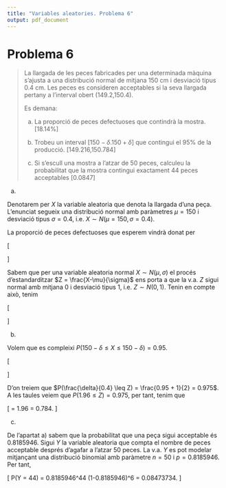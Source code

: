 ```yaml
---
title: "Variables aleatories. Problema 6"
output: pdf_document
---
```


# Problema 6

> La llargada de les peces fabricades per una determinada màquina s'ajusta a una distribució normal de mitjana 150 cm i desviació tipus 0.4 cm. Les peces es consideren acceptables si la seva llargada pertany a l'interval obert (149.2,150.4).
> 
> Es demana:
>
> a. La proporció de peces defectuoses que contindrà la mostra. [18.14%]
>
> b. Trobeu un interval $[150-\delta.150+\delta]$ que contingui el 95% de la producció. [149.216,150.784]
>
> c. Si s'escull una mostra a l'atzar de 50 peces, calculeu la probabilitat que la mostra contingui exactament 44 peces acceptables [0.0847]
>


a.

Denotarem per $X$ la variable aleatoria que denota la llargada d'una peça. L'enunciat segueix una distribució normal amb paràmetres $\mu=150$ i desviació tipus $\sigma=0.4$, i.e. $X \sim N(\mu=150, \sigma=0.4)$.

La proporció de peces defectuoses que esperem vindrà donat per

\[
\begin{array}{rcl}
P(\{X \leq 149.2\} \cup \{X \geq 150.4\} ) &=& P(X \leq 149.2) + (1-P(X \leq 150.4)) \\
&=& 1+P(X \leq 149.2) - P(X \leq 150.4).
\end{array}
\]

Sabem que per una variable aleatoria normal $X \sim N(\mu, \sigma)$ el procés d'estandarditzar $Z = \frac{X-\mu}{\sigma}$ ens porta a que la v.a. $Z$ sigui normal amb mitjana $0$ i desviació tipus $1$, i.e. $Z \sim N(0,1)$. Tenin en compte això, tenim

\[
\begin{array}{rcl}
1+P(X \leq 149.2) - P(X \leq 150.4) &=& 1+P(\frac{X-150}{0.4} \leq \frac{149.2-150}{0.4}) -P(\frac{X-150}{0.4} \leq \frac{150.4-150}{0.4}) \\
&=& 1 + P(Z \leq -2) -P(Z \leq 1) \\
&=& 1 + 0.02275013 -0.8413447 = 0.1814054.
\end{array}
\]

b.

Volem que es compleixi $P(150 - \delta \leq X \leq 150 - \delta) = 0.95$.

\[
\begin{array}{rcl}
0.95 &=& P(150 - \delta \leq X \leq 150 - \delta) \\
&=& P(150 + \delta \leq X) - P(150 - \delta \leq X) \\
&=& P(\frac{(150 + \delta)-150}{0.4} \leq \frac{X-150}{0.4}) - P(\frac{(150 - \delta)-150}{0.4} \leq \frac{X-150}{0.4}) \\
&=& P(\frac{\delta}{0.4} \leq Z) - P(\frac{-\delta}{0.4} \leq Z)  \\
&=& P(\frac{\delta}{0.4} \leq Z) - (1-P(\frac{\delta}{0.4} \leq Z)) = 2 P(\frac{\delta}{0.4} \leq Z) - 1.
\end{array}
\]

D'on treiem que $P(\frac{\delta}{0.4} \leq Z) = \frac{0.95 + 1}{2} = 0.975$. A les taules veiem que $P(1.96 \leq Z) = 0.975$, per tant, tenim que

\[
\frac{\delta}{0.4} = 1.96 \implies \delta = 0.784.
\]

c.

De l'apartat a) sabem que la probabilitat que una peça sigui acceptable és $0.8185946$. Sigui $Y$ la variable aleatoria que compta el nombre de peces acceptable després d'agafar a l'atzar 50 peces. La v.a. $Y$ es pot modelar mitjançant una distribució binomial amb paràmetre $n=50$ i $p=0.8185946$. Per tant,

\[
P(Y = 44) = \binom{50}{44} 0.8185946^44 (1-0.8185946)^6 = 0.08473734.
\]
